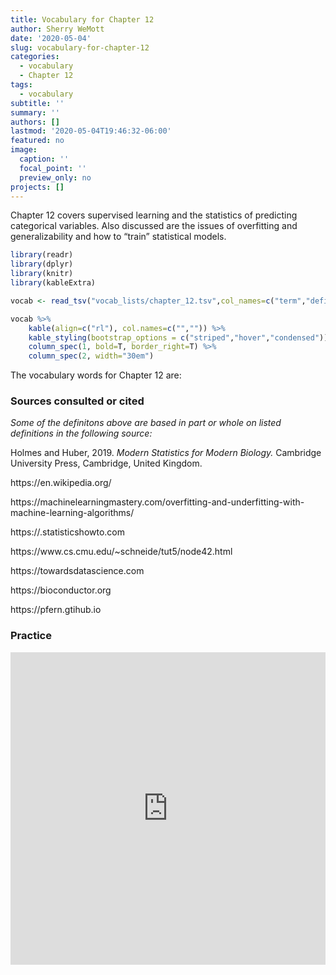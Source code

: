 ```yaml
---
title: Vocabulary for Chapter 12
author: Sherry WeMott
date: '2020-05-04'
slug: vocabulary-for-chapter-12
categories:
  - vocabulary
  - Chapter 12
tags:
  - vocabulary
subtitle: ''
summary: ''
authors: []
lastmod: '2020-05-04T19:46:32-06:00'
featured: no
image:
  caption: ''
  focal_point: ''
  preview_only: no
projects: []
---
```

Chapter 12 covers supervised learning and the statistics of predicting categorical variables. Also discussed are the issues of overfitting and generalizability and how to "train" statistical models. 

```r
library(readr)
library(dplyr)
library(knitr)
library(kableExtra)
```

```r
vocab <- read_tsv("vocab_lists/chapter_12.tsv",col_names=c("term","definition")) 

vocab %>% 
    kable(align=c("rl"), col.names=c("","")) %>%
    kable_styling(bootstrap_options = c("striped","hover","condensed")) %>%
    column_spec(1, bold=T, border_right=T) %>%
    column_spec(2, width="30em")
```
The vocabulary words for Chapter 12 are: 

### Sources consulted or cited 

*Some of the definitons above are based in part or whole on listed definitions in the following source:*

Holmes and Huber, 2019. *Modern Statistics for Modern Biology.* Cambridge University Press, 
Cambridge, United Kingdom.

https://en.wikipedia.org/

https://machinelearningmastery.com/overfitting-and-underfitting-with-machine-learning-algorithms/

https://.statisticshowto.com

https://www.cs.cmu.edu/~schneide/tut5/node42.html

https://towardsdatascience.com

https://bioconductor.org

https://pfern.gtihub.io

### Practice

<iframe src="https://quizlet.com/506486027/match/embed?i=takib&x=1jj1" height="500" width="100%" style="border:0"></iframe>


